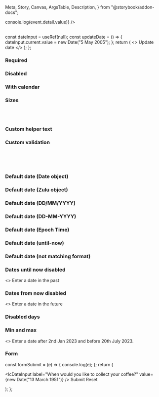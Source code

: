   Meta,
  Story,
  Canvas,
  ArgsTable,
  Description,
} from "@storybook/addon-docs";

<Meta title="React Components/Date input" component={IcDateInput} />

<Description markdown={readme} />

<Canvas>
  <Story name="Default">
    <IcDateInput
      label="When would you like to collect your coffee?"
      onIcChange={(ev) => console.log(event.detail.value)}
    />
    <br />
    <IcDateInput
      label="When would you like to collect your coffee?"
      dateFormat="MM/DD/YYYY"
    />
    <br />
    <IcDateInput
      label="When would you like to collect your coffee?"
      dateFormat="YYYY/MM/DD"
    />
  </Story>
</Canvas>

  const dateInput = useRef(null);
  const updateDate = () => {
    dateInput.current.value = new Date("5 May 2005");
  };
  return (
    <>
      <IcDateInput
        ref={dateInput}
        id="date-input-default-date-with-value"
        label="When would you like to collect your coffee?"
        value="21/01/2001"
      />
      <IcButton onClick={updateDate}>Update date</IcButton>
    </>
  );
};

<Canvas>
  <Story name="With value" parameters={{ loki: { skip: true } }}>
    <DateInputWithValue />
  </Story>
</Canvas>

### Required

<Canvas>
  <Story name="Required">
    <IcDateInput label="When would you like to collect your coffee?" required />
  </Story>
</Canvas>

### Disabled

<Canvas>
  <Story name="Disabled">
    <IcDateInput label="When would you like to collect your coffee?" disabled />
  </Story>
</Canvas>

### With calendar

<Canvas>
    <Story name='With calendar'>
        <IcDateInput
          label='When would you like to collect your coffee?'
          showCalendarButton
        />
    </Story>
</Canvas>

### Sizes

<Canvas>
    <Story name='Sizes'>
        <IcDateInput
          label='When would you like to collect your coffee?'
          size="small"
        />
        <br/>
        <IcDateInput
          label='When would you like to collect your coffee?'
        />
        <br/>
        <IcDateInput
          label='When would you like to collect your coffee?'
          size="large"
        />
    </Story>
</Canvas>


### Custom helper text

<Canvas>
  <Story name="Custom helper text">
    <IcDateInput
      label="When would you like to collect your coffee?"
      helperText="We will have your order ready for you on this date"
    />
  </Story>
</Canvas>

### Custom validation

<Canvas>
  <Story name="Custom validation">
    <IcDateInput
      label="When would you like to collect your coffee?"
      validationStatus="error"
      validationText="There is a coffee shortage forecast for that day. Please choose a different date."
    />
    <br />
    <IcDateInput
      label="When would you like to collect your coffee?"
      validationStatus="warning"
      validationText="Please be aware that there may be a coffee shortage on that day."
    />
    <br />
    <IcDateInput
      label="When would you like to collect your coffee?"
      validationStatus="success"
      validationText="Your coffee will be available for you to collect on this day."
    />
    <br />
  </Story>
</Canvas>

### Default date (Date object)

<Canvas>
  <Story name="Default date (Date object)">
    <IcDateInput
      label="When would you like to collect your coffee?"
      value={new Date("28 November 2021")}
    />
  </Story>
</Canvas>

### Default date (Zulu object)

<Canvas>
  <Story name="Default date (Zulu object)">
    <IcDateInput
      label="When would you like to collect your coffee?"
      value={new Date("28 November 2021").toISOString()}
    />
  </Story>
</Canvas>

### Default date (DD/MM/YYYY)

<Canvas>
  <Story name="Default date (with slashes)">
    <IcDateInput
      label="When would you like to collect your coffee?"
      value="21/01/2005"
    />
  </Story>
</Canvas>

### Default date (DD-MM-YYYY)

<Canvas>
  <Story name="Default date (with dashes)">
    <IcDateInput
      label="When would you like to collect your coffee?"
      value="25-05-2005"
    />
  </Story>
</Canvas>

### Default date (Epoch Time)

<Canvas>
  <Story name="Default date (epoch time)">
    <IcDateInput
      label="When would you like to collect your coffee?"
      value={Date.now()}
    />
  </Story>
</Canvas>

### Default date (until-now)

<Canvas>
  <Story name="Default date (until now)">
    <IcDateInput
      label='When would you like to collect your coffee?'
      value='25-05-2005'
      disableUntilNow
    />
  </Story>
</Canvas>

### Default date (not matching format)

<Canvas>
  <Story name="Default date (not matching format)">
    <IcDateInput
      label="When would you like to collect your coffee?"
      dateFormat="MM/DD/YYYY"
      value="25-05-2025"
    />
  </Story>
</Canvas>

### Dates until now disabled

<Canvas>
  <Story name="Dates until now disabled">
    <>
      <IcDateInput
        label='When would you like to collect your coffee?'
        disableUntilNow
      />
      <IcTypography>Enter a date in the past</IcTypography>
    </>
  </Story>
</Canvas>

### Dates from now disabled

<Canvas>
  <Story name="Dates from now disabled">
    <>
    <IcDateInput
      label='When would you like to collect your coffee?'
      disableFromNow
    />
      <IcTypography>Enter a date in the future</IcTypography>
    </>
  </Story>
</Canvas>


### Disabled days

<Canvas>
  <Story name="Disabled days">
      <IcDateInput
        label="When would you like to collect your coffee?"
        disableDays={[0,1]}
      ></IcDateInput>
  </Story>
</Canvas>

### Min and max

<Canvas>
  <Story name="Min and max">
    <>
    <IcDateInput
      label='When would you like to collect your coffee?'
      min="02-01-2023"
      max="20/07/2023"
    />
      <IcTypography>Enter a date after 2nd Jan 2023 and before 20th July
        2023.</IcTypography>
    </>
  </Story>
</Canvas>

### Form

  const formSubmit = (e) => {
    console.log(e);
  };
  return (
    <form onSubmit={formSubmit}>
      <IcDateInput
        label="When would you like to collect your coffee?"
        value={new Date("13 March 1951")}
      />
      <IcButton type="submit">Submit</IcButton>
      <IcButton type="reset">Reset</IcButton>
    </form>
  );
};

<Canvas>
  <Story name="Form" parameters={{ loki: { skip: true } }}>
    <Form />
  </Story>
</Canvas>
